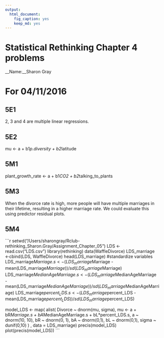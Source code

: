 ```yaml
---
output: 
  html_document: 
    fig_caption: yes
    keep_md: yes
---
```

# Statistical Rethinking Chapter 4 problems

__Name:__Sharon Gray


# For 04/11/2016

## 5E1
2, 3 and 4 are multiple linear regressions.


## 5E2
mu <- a + b1*p.diversity + b2*latitude


## 5M1
plant_growth_rate <- a + b1*CO2 + b2*talking_to_plants 


## 5M3
When the divorce rate is high, more people will have multiple marriages in their lifetime, resulting in a higher marriage rate. We could evaluate this using predictor residual plots.  


## 5M4
```r
setwd("/Users/sharongray/Rclub-rethinking_Sharon.Gray/Assignment_Chapter_05")
LDS <- read.csv("LDS.csv")
library(rethinking)
data(WaffleDivorce)
LDS_marriage <-cbind(LDS, WaffleDivorce)
head(LDS_marriage)
#standardize variables
LDS_marriage$Marriage.s <- (LDS_marriage$Marriage - mean(LDS_marriage$Marriage))/sd(LDS_marriage$Marriage)
LDS_marriage$MedianAgeMarriage.s <- (LDS_marriage$MedianAgeMarriage - mean(LDS_marriage$MedianAgeMarriage))/sd(LDS_marriage$MedianAgeMarriage)
LDS_marriage$percent_LDS.s <- (LDS_marriage$percent_LDS - mean(LDS_marriage$percent_LDS))/sd(LDS_marriage$percent_LDS)

model_LDS <- map(
    alist(
      Divorce ~ dnorm(mu, sigma),
      mu <- a + bR*Marriage.s + bA*MedianAgeMarriage.s + bL*percent_LDS.s,
      a ~ dnorm(10, 10),
      bR ~ dnorm(0, 1),
      bA ~ dnorm(0,1),
      bL ~ dnorm(0,1),
      sigma ~ dunif(0,10)
    ) ,
    data = LDS_marriage)
precis(model_LDS)
plot(precis(model_LDS))
    ```
    